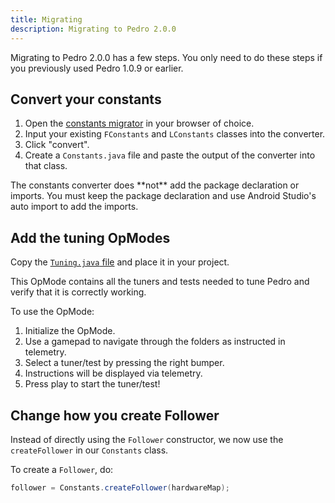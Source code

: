 ```yaml
---
title: Migrating
description: Migrating to Pedro 2.0.0
---
```



Migrating to Pedro 2.0.0 has a few steps. You only need to do these steps if
you previously used Pedro 1.0.9 or earlier.

## Convert your constants

1. Open the [constants migrator](https://pedro-pathing.github.io/ConstantsConverter/)
in your browser of choice.
2. Input your existing `FConstants` and `LConstants` classes into
the converter.
3. Click "convert".
4. Create a `Constants.java` file and paste the output of the
converter into that class.

<Callout title="Important" type="warning">
  The constants converter does **not** add the package declaration or
  imports. You must keep the package declaration and use Android Studio's
  auto import to add the imports.
</Callout>

## Add the tuning OpModes
Copy the [`Tuning.java` file](https://github.com/Pedro-Pathing/Quickstart/blob/dev/TeamCode/src/main/java/org/firstinspires/ftc/teamcode/pedroPathing/Tuning.java)
and place it in your project.

This OpMode contains all the tuners and tests needed to tune Pedro and verify
that it is correctly working.

To use the OpMode:

1. Initialize the OpMode.
2. Use a gamepad to navigate through the folders as instructed in telemetry.
3. Select a tuner/test by pressing the right bumper.
4. Instructions will be displayed via telemetry.
5. Press play to start the tuner/test!

## Change how you create Follower
Instead of directly using the `Follower` constructor, we now use the
`createFollower` in our `Constants` class.

To create a `Follower`, do:

```java
follower = Constants.createFollower(hardwareMap);
```